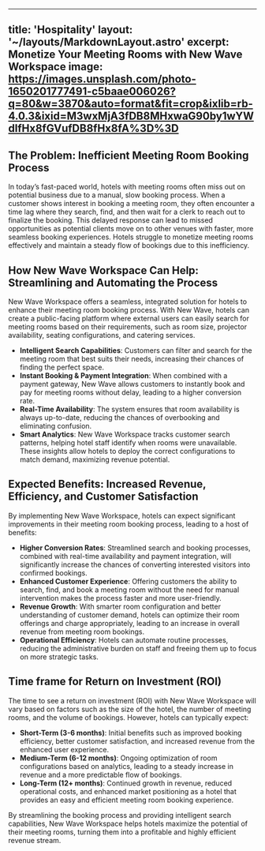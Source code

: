 
---
title: 'Hospitality'
layout: '~/layouts/MarkdownLayout.astro'
excerpt: Monetize Your Meeting Rooms with New Wave Workspace
image: https://images.unsplash.com/photo-1650201777491-c5baae006026?q=80&w=3870&auto=format&fit=crop&ixlib=rb-4.0.3&ixid=M3wxMjA3fDB8MHxwaG90by1wYWdlfHx8fGVufDB8fHx8fA%3D%3D
---


## The Problem: Inefficient Meeting Room Booking Process

In today’s fast-paced world, hotels with meeting rooms often miss out on potential business due to a manual, slow booking process. When a customer shows interest in booking a meeting room, they often encounter a time lag where they search, find, and then wait for a clerk to reach out to finalize the booking. This delayed response can lead to missed opportunities as potential clients move on to other venues with faster, more seamless booking experiences. Hotels struggle to monetize meeting rooms effectively and maintain a steady flow of bookings due to this inefficiency.

## How New Wave Workspace Can Help: Streamlining and Automating the Process

New Wave Workspace offers a seamless, integrated solution for hotels to enhance their meeting room booking process. With New Wave, hotels can create a public-facing platform where external users can easily search for meeting rooms based on their requirements, such as room size, projector availability, seating configurations, and catering services.

- **Intelligent Search Capabilities**: Customers can filter and search for the meeting room that best suits their needs, increasing their chances of finding the perfect space.
- **Instant Booking & Payment Integration**: When combined with a payment gateway, New Wave allows customers to instantly book and pay for meeting rooms without delay, leading to a higher conversion rate.
- **Real-Time Availability**: The system ensures that room availability is always up-to-date, reducing the chances of overbooking and eliminating confusion.
- **Smart Analytics**: New Wave Workspace tracks customer search patterns, helping hotel staff identify when rooms were unavailable. These insights allow hotels to deploy the correct configurations to match demand, maximizing revenue potential.

## Expected Benefits: Increased Revenue, Efficiency, and Customer Satisfaction

By implementing New Wave Workspace, hotels can expect significant improvements in their meeting room booking process, leading to a host of benefits:

- **Higher Conversion Rates**: Streamlined search and booking processes, combined with real-time availability and payment integration, will significantly increase the chances of converting interested visitors into confirmed bookings.
- **Enhanced Customer Experience**: Offering customers the ability to search, find, and book a meeting room without the need for manual intervention makes the process faster and more user-friendly.
- **Revenue Growth**: With smarter room configuration and better understanding of customer demand, hotels can optimize their room offerings and charge appropriately, leading to an increase in overall revenue from meeting room bookings.
- **Operational Efficiency**: Hotels can automate routine processes, reducing the administrative burden on staff and freeing them up to focus on more strategic tasks.

## Time frame for Return on Investment (ROI)
The time to see a return on investment (ROI) with New Wave Workspace will vary based on factors such as the size of the hotel, the number of meeting rooms, and the volume of bookings. However, hotels can typically expect:

- **Short-Term (3-6 months)**: Initial benefits such as improved booking efficiency, better customer satisfaction, and increased revenue from the enhanced user experience.
- **Medium-Term (6-12 months)**: Ongoing optimization of room configurations based on analytics, leading to a steady increase in revenue and a more predictable flow of bookings.
- **Long-Term (12+ months)**: Continued growth in revenue, reduced operational costs, and enhanced market positioning as a hotel that provides an easy and efficient meeting room booking experience.

By streamlining the booking process and providing intelligent search capabilities, New Wave Workspace helps hotels maximize the potential of their meeting rooms, turning them into a profitable and highly efficient revenue stream.
